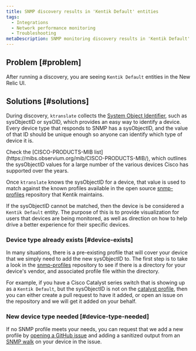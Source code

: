 ```yaml
---
title: SNMP discovery results in 'Kentik Default' entities
tags:
  - Integrations
  - Network performance monitoring
  - Troubleshooting
metaDescription: SNMP monitoring discovery results in 'Kentik Default' entities in the New Relic UI.
---
```


## Problem [#problem]

After running a discovery, you are seeing `Kentik Default` entities in the New Relic UI.

## Solutions [#solutions]

During discovery, `ktranslate` collects the [System Object Identifier](http://oid-info.com/get/1.3.6.1.2.1.1.2), such as sysObjectID or sysOID, which provides an easy way to identify a device. Every device type that responds to SNMP has a sysObjectID, and the value of that ID should be unique enough so anyone can identify which type of device it is.

<Callout variant="tip">
  Check the [CISCO-PRODUCTS-MIB list](https://mibs.observium.org/mib/CISCO-PRODUCTS-MIB/), which outlines the sysObjectID values for a large number of the various devices Cisco has supported over the years.
</Callout>

Once `ktranslate` knows the sysObjectID for a device, that value is used to match against the known profiles available in the open source [snmp-profiles](https://github.com/kentik/snmp-profiles) repository that Kentik maintains.

If the sysObjectID cannot be matched, then the device is be considered a `Kentik Default` entity. The purpose of this is to provide visualization for users that devices are being monitored, as well as direction on how to help drive a better experience for their specific devices.

### Device type already exists [#device-exists]

In many situations, there is a pre-existing profile that will cover your device that we simply need to add the new sysObjectID to. The first step is to take a look in the [snmp-profiles](https://github.com/kentik/snmp-profiles/tree/main/profiles/kentik_snmp) repository to see if there is a directory for your device's vendor, and associated profile file within the directory.

For example, if you have a Cisco Catalyst series switch that is showing up as a `Kentik Default`, but the sysObjectID is not on the [catalyst profile](https://github.com/kentik/snmp-profiles/blob/main/profiles/kentik_snmp/cisco/cisco-catalyst.yml), then you can either create a pull request to have it added, or open an issue on the repository and we will get it added on your behalf.

### New device type needed [#device-type-needed]

If no SNMP profile meets your needs, you can request that we add a new profile by [opening a GitHub issue](https://github.com/kentik/snmp-profiles/issues/new/choose) and adding a sanitized output from an [SNMP walk](/docs/network-performance-monitoring/troubleshooting/snmp-walk) on your device in the issue.
